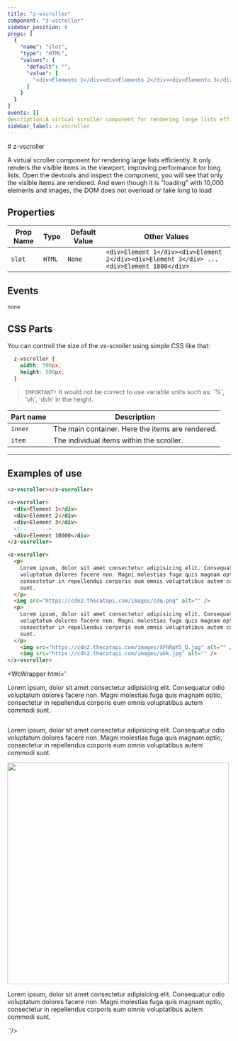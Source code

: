 ```yaml
--- 
title: "z-vscroller"
component: "z-vscroller"
sidebar_position: 6
props: [
  {
    "name": "slot",
    "type": "HTML",
    "values": {
      "default": "",
      "value": [
        "<div>Elemento 1</div><div>Elemento 2</div><div>Elemento 3</div>"
      ]
    }
  }
]
events: []
description:A virtual scroller component for rendering large lists efficiently. It only renders the visible items in the viewport, improving performance for long lists. Open the devtools and inspect the component, you will see that only the visible items are rendered. And even though it is loading with 10,000 elements and images, the DOM does not overload or take long to load
sidebar_label: z-vscroller
---
```



<DocLayout>
# z-vscroller

A virtual scroller component for rendering large lists efficiently. It only renders the visible items in the viewport, improving performance for long lists. Open the devtools and inspect the component, you will see that only the visible items are rendered.
And even though it is "loading" with 10,000 elements and images, the DOM does not overload or take long to load

## Properties

| Prop Name   | Type   | Default Value  | Other Values                    |
|-------------|--------|----------------|---------------------------------|
| `slot` | `HTML` | `None` | `<div>Element 1</div><div>Element 2</div><div>Element 3</div> ... <div>Element 1000</div>` |

## Events
`none`

## CSS Parts

You can controll the size of the vs-scroller using simple CSS like that:

```css
  z-vscroller {
    width: 500px;
    height: 500px;
  }
```

> `IMPORTANT!`
> It would not be correct to use variable units such as: '%', 'vh', 'dvh' in the height.



| Part name  | Description                             | 
|--------------|-----------------------------------------|
| `inner` | The main container. Here the items are rendered. | 
| `item` | The individual items within the scroller. | 

--- 

## Examples of use



```html
<z-vscroller></z-vscroller>

<z-vscroller>
  <div>Element 1</div>
  <div>Element 2</div>
  <div>Element 3</div>
  <!-- ... -->
  <div>Element 10000</div>
</z-vscroller>

<z-vscroller>
  <p>
    Lorem ipsum, dolor sit amet consectetur adipisicing elit. Consequatur odio
    voluptatum dolores facere non. Magni molestias fuga quis magnam optio,
    consectetur in repellendus corporis eum omnis voluptatibus autem commodi
    sunt.
  </p>
  <img src="https://cdn2.thecatapi.com/images/cdq.png" alt="" />
  <p>
    Lorem ipsum, dolor sit amet consectetur adipisicing elit. Consequatur odio
    voluptatum dolores facere non. Magni molestias fuga quis magnam optio,
    consectetur in repellendus corporis eum omnis voluptatibus autem commodi
    sunt.
  </p>
    <img src="https://cdn2.thecatapi.com/images/XFhRpYS_D.jpg" alt="" />
    <img src="https://cdn2.thecatapi.com/images/a6k.jpg" alt="" />
</z-vscroller>
```

<WcWrapper html='
<z-vscroller></z-vscroller>

<z-vscroller>
 <p>
  Lorem ipsum, dolor sit amet consectetur adipisicing elit. Consequatur odio
  voluptatum dolores facere non. Magni molestias fuga quis magnam optio,
  consectetur in repellendus corporis eum omnis voluptatibus autem commodi
  sunt.
</p>
<img src="https://cdn2.thecatapi.com/images/cdq.png" alt="" />
<p>
  Lorem ipsum, dolor sit amet consectetur adipisicing elit. Consequatur odio
  voluptatum dolores facere non. Magni molestias fuga quis magnam optio,
  consectetur in repellendus corporis eum omnis voluptatibus autem commodi
  sunt.
</p>
<img style="width:500px" src="https://cdn2.thecatapi.com/images/XFhRpYS_D.jpg" alt="" />
    <p>
  Lorem ipsum, dolor sit amet consectetur adipisicing elit. Consequatur odio
  voluptatum dolores facere non. Magni molestias fuga quis magnam optio,
  consectetur in repellendus corporis eum omnis voluptatibus autem commodi
  sunt.
</p>
<img src="https://cdn2.thecatapi.com/images/a6k.jpg" alt="" />
</z-vscroller>
'/>
  

</DocLayout>

